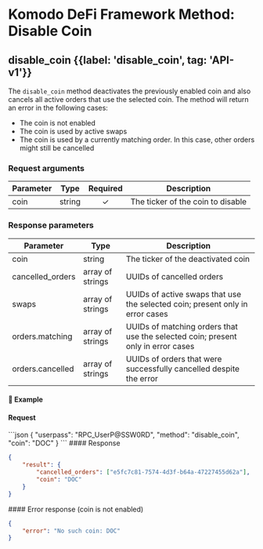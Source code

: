 
# Komodo DeFi Framework Method: Disable Coin

## disable\_coin {{label: 'disable_coin', tag: 'API-v1'}}

The `disable_coin` method deactivates the previously enabled coin and also cancels all active orders that use the selected coin. The method will return an error in the following cases:

*   The coin is not enabled
*   The coin is used by active swaps
*   The coin is used by a currently matching order. In this case, other orders might still be cancelled

### Request arguments

| Parameter | Type   | Required | Description                       |
| --------- | ------ | :------: | --------------------------------- |
| coin      | string |     ✓    | The ticker of the coin to disable |

### Response parameters

| Parameter         | Type             | Description                                                                      |
| ----------------- | ---------------- | -------------------------------------------------------------------------------- |
| coin              | string           | The ticker of the deactivated coin                                               |
| cancelled\_orders | array of strings | UUIDs of cancelled orders                                                        |
| swaps             | array of strings | UUIDs of active swaps that use the selected coin; present only in error cases    |
| orders.matching   | array of strings | UUIDs of matching orders that use the selected coin; present only in error cases |
| orders.cancelled  | array of strings | UUIDs of orders that were successfully cancelled despite the error               |

#### 📌 Example

#### Request

<CodeGroup title="disable_coin" tag="POST" label="disable_coin" mm2MethodDecorate="true">
  ```json
  {
    "userpass": "RPC_UserP@SSW0RD",
    "method": "disable_coin",
    "coin": "DOC"
  }
  ```
</CodeGroup>

<CollapsibleSection expandedText="Hide Response" collapsedText="Show Response">
  #### Response

  ```json
  {
      "result": {
          "cancelled_orders": ["e5fc7c81-7574-4d3f-b64a-47227455d62a"],
          "coin": "DOC"
      }
  }
  ```
</CollapsibleSection>

<CollapsibleSection expandedText="Hide Error Response" collapsedText="Show Error Response">
  #### Error response (coin is not enabled)

  ```json
  {
      "error": "No such coin: DOC"
  }
  ```
</CollapsibleSection>
